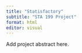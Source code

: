 ```yaml
---
title: "Statisfactory"
subtitle: "STA 199 Project"
format: html
editor: visual
---
```


Add project abstract here.
